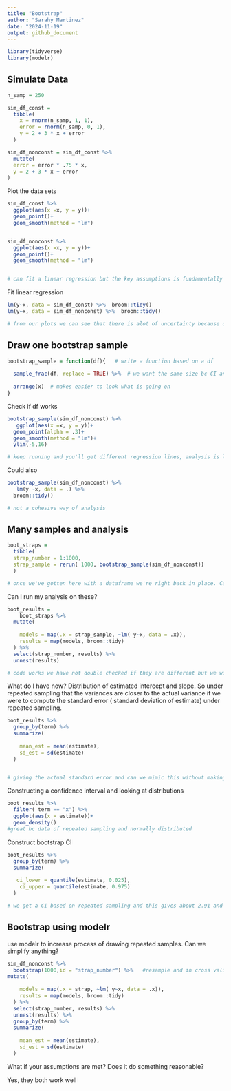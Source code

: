 ```yaml
---
title: "Bootstrap"
author: "Sarahy Martinez"
date: "2024-11-19"
output: github_document
---
```



```r
library(tidyverse)
library(modelr)


```

## Simulate Data

```r
n_samp = 250

sim_df_const = 
  tibble(
    x = rnorm(n_samp, 1, 1),
    error = rnorm(n_samp, 0, 1),
    y = 2 + 3 * x + error
  )

sim_df_nonconst = sim_df_const %>% 
  mutate(
  error = error * .75 * x,
  y = 2 + 3 * x + error
)

```

Plot the data sets

```r

sim_df_const %>% 
  ggplot(aes(x =x, y = y))+
  geom_point()+
  geom_smooth(method = "lm")


sim_df_nonconst %>% 
  ggplot(aes(x =x, y = y))+
  geom_point()+
  geom_smooth(method = "lm")


# can fit a linear regression but the key assumptions is fundamentally wrong. Assumptions we make to inference don't match so we will try to solve with bootstrap. Issue comes from figuring out the uncertainty

```

Fit linear regression

```r
lm(y~x, data = sim_df_const) %>%  broom::tidy()
lm(y~x, data = sim_df_nonconst) %>%  broom::tidy()

# from our plots we can see that there is alot of uncertainty because of fanning out. We can get estimates and stand deviation if we were to make assumptions but we want to solve the issue of uncertainty by bootstrapping. Issue is that we also don't trust the uncertainty of the estimates.

```



## Draw one bootstrap sample 

```r
bootstrap_sample = function(df){   # write a function based on a df
  
  sample_frac(df, replace = TRUE) %>%  # we want the same size bc CI and variance are dependent on the sample size
  
  arrange(x)  # makes easier to look what is going on 
}


```

Check if df works 

```r
bootstrap_sample(sim_df_nonconst) %>% 
   ggplot(aes(x =x, y = y))+
  geom_point(alpha = .3)+
  geom_smooth(method = "lm")+
  ylim(-5,16)

# keep running and you'll get different regression lines, analysis is look at the plot but boostrap helps estimate the slope. 


```

Could also 

```r

bootstrap_sample(sim_df_nonconst) %>% 
   lm(y ~x, data = .) %>%
  broom::tidy()

# not a cohesive way of analysis
```


## Many samples and analysis 

```r

boot_straps =
  tibble(
  strap_number = 1:1000,
  strap_sample = rerun( 1000, bootstrap_sample(sim_df_nonconst))
  )

# once we've gotten here with a dataframe we're right back in place. Can do the same things we did. 


```

Can I run my analysis on these?

```r

boot_results =
    boot_straps %>% 
  mutate(
    
    models = map(.x = strap_sample, ~lm( y~x, data = .x)), 
    results = map(models, broom::tidy)
  ) %>% 
  select(strap_number, results) %>% 
  unnest(results)

# code works we have not double checked if they are different but we will trust. next we'll get a collection of results where we will map across models and just run broom tidy on each. 

```


What do I have now?
 Distribution of estimated intercept and slope. So under repeated sampling that the variances are closer to the actual variance if we were to compute the standard error ( standard deviation of estimate) under repeated sampling.
 
 
```r

boot_results %>% 
  group_by(term) %>% 
  summarize(
    
    mean_est = mean(estimate),
    sd_est = sd(estimate)
  )


# giving the actual standard error and can we mimic this without making an assumption. Previously we have used a linear model that is a coincidence rather than what happens. If we compare bootstrap this is lower is we assumed constant variance which we have done in this example where we assume constant variance. 

```
 

Constructing a confidence interval and looking at distributions 

```r

boot_results %>% 
  filter( term == "x") %>% 
  ggplot(aes(x = estimate))+
  geom_density()
#great bc data of repeated sampling and normally distributed 


```

Construct bootstrap CI

```r

boot_results %>% 
  group_by(term) %>% 
  summarize(
    
   ci_lower = quantile(estimate, 0.025),
    ci_upper = quantile(estimate, 0.975)
  )

# we get a CI based on repeated sampling and this gives about 2.91 and 3.31


```

## Bootstrap using modelr
use modelr to increase process of drawing repeated samples. 
Can we simplify anything?

```r

sim_df_nonconst %>% 
  bootstrap(1000,id = "strap_number") %>%   #resample and in cross validation we turned into a df, we can do the same thing before 
mutate(
    
    models = map(.x = strap, ~lm( y~x, data = .x)), 
    results = map(models, broom::tidy)
  ) %>% 
  select(strap_number, results) %>% 
  unnest(results) %>%   
  group_by(term) %>% 
  summarize(
    
    mean_est = mean(estimate),
    sd_est = sd(estimate)
  )

```

What if your assumptions are met? Does it do something reasonable?

Yes, they both work well
